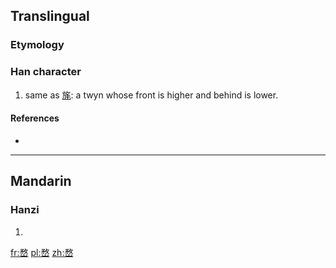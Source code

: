 ==Translingual==

===Etymology===
{{Han compound|敄|山|c1=p|c2=s|t2=mountain|ls=psc}}

===Han character===
{{Han char|rn=46|rad=山|as=09|sn=12|four=|canj=弓大山 (NKU)}}

# same as [[旄]]: a twyn whose front is higher and behind is lower.

====References====
* {{Han ref|kx=0316.180|dkj=08280|dj=0616.390|hdz=10789.180|uh=5D4D|ud=23885}}

----

==Mandarin==

===Hanzi===
{{cmn-hanzi|pin=[[wù]] ([[wu4]]), [[hé]] ([[he2]]), [[jié]] ([[jie2]])|wg=wu<sup>4</sup>, ho<sup>2</sup>, chieh<sup>2</sup>}}

# {{defn|lang=cmn|sort=山09}}

[[fr:嵍]]
[[pl:嵍]]
[[zh:嵍]]